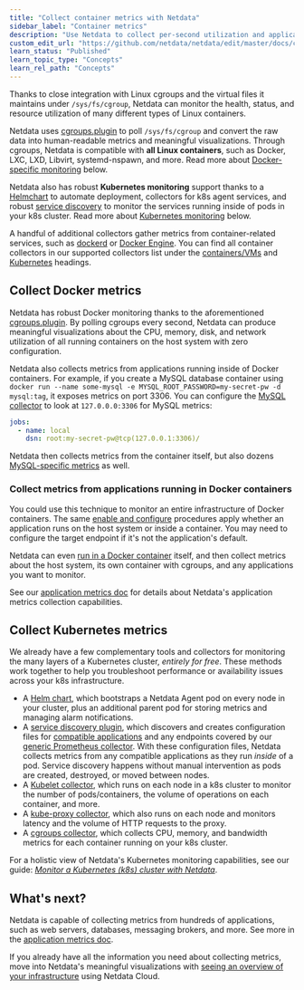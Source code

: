 ```yaml
---
title: "Collect container metrics with Netdata"
sidebar_label: "Container metrics"
description: "Use Netdata to collect per-second utilization and application-level metrics from Linux/Docker containers and Kubernetes clusters."
custom_edit_url: "https://github.com/netdata/netdata/edit/master/docs/collect/container-metrics.md"
learn_status: "Published"
learn_topic_type: "Concepts"
learn_rel_path: "Concepts"
---
```



Thanks to close integration with Linux cgroups and the virtual files it maintains under `/sys/fs/cgroup`, Netdata can
monitor the health, status, and resource utilization of many different types of Linux containers.

Netdata uses [cgroups.plugin](/docs/nightly/references/collectors-references/virtualized-environments/containers/monitor-cgroups) to poll `/sys/fs/cgroup` and convert the raw data
into human-readable metrics and meaningful visualizations. Through cgroups, Netdata is compatible with **all Linux
containers**, such as Docker, LXC, LXD, Libvirt, systemd-nspawn, and more. Read more about [Docker-specific
monitoring](#collect-docker-metrics) below.

Netdata also has robust **Kubernetes monitoring** support thanks to a
[Helmchart](/docs/nightly/installation/deploy-kubernetes-monitoring-with-netdata) to automate deployment, collectors for k8s agent services, and
robust [service discovery](https://github.com/netdata/agent-service-discovery/#service-discovery) to monitor the
services running inside of pods in your k8s cluster. Read more about [Kubernetes
monitoring](#collect-kubernetes-metrics) below.

A handful of additional collectors gather metrics from container-related services, such as
[dockerd](/docs/nightly/references/collectors-references/virtualized-environments/containers/docker) or [Docker
Engine](https://github.com/netdata/go.d.plugin/blob/master/modules/docker_engine/README.md). You can find all
container collectors in our supported collectors list under the
[containers/VMs](/docs/nightly/references/collectors/supported-collectors-list#containers-and-vms) and
[Kubernetes](/docs/nightly/references/collectors/supported-collectors-list#containers-and-vms) headings.

## Collect Docker metrics

Netdata has robust Docker monitoring thanks to the aforementioned
[cgroups.plugin](/docs/nightly/references/collectors-references/virtualized-environments/containers/monitor-cgroups). By polling cgroups every second, Netdata can produce meaningful
visualizations about the CPU, memory, disk, and network utilization of all running containers on the host system with
zero configuration.

Netdata also collects metrics from applications running inside of Docker containers. For example, if you create a MySQL
database container using `docker run --name some-mysql -e MYSQL_ROOT_PASSWORD=my-secret-pw -d mysql:tag`, it exposes
metrics on port 3306. You can configure the [MySQL
collector](https://github.com/netdata/go.d.plugin/blob/master/modules/mysql/README.md) to look at `127.0.0.0:3306` for
MySQL metrics:

```yml
jobs:
  - name: local
    dsn: root:my-secret-pw@tcp(127.0.0.1:3306)/
```

Netdata then collects metrics from the container itself, but also dozens [MySQL-specific
metrics](https://github.com/netdata/go.d.plugin/blob/master/modules/mysql/README.md#charts) as well.

### Collect metrics from applications running in Docker containers

You could use this technique to monitor an entire infrastructure of Docker containers. The same [enable and
configure](https://github.com/netdata/netdata/blob/master/docs/collect/enable-configure.md) procedures apply whether an application runs on the host system or inside
a container. You may need to configure the target endpoint if it's not the application's default.

Netdata can even [run in a Docker container](/docs/nightly/installation/install-netdata-with-docker) itself, and then collect metrics about the
host system, its own container with cgroups, and any applications you want to monitor.

See our [application metrics doc](/docs/nightly/concepts/application-metrics) for details about Netdata's application metrics
collection capabilities.

## Collect Kubernetes metrics

We already have a few complementary tools and collectors for monitoring the many layers of a Kubernetes cluster,
_entirely for free_. These methods work together to help you troubleshoot performance or availability issues across
your k8s infrastructure.

-   A [Helm chart](https://github.com/netdata/helmchart), which bootstraps a Netdata Agent pod on every node in your
    cluster, plus an additional parent pod for storing metrics and managing alarm notifications.
-   A [service discovery plugin](https://github.com/netdata/agent-service-discovery), which discovers and creates
    configuration files for [compatible
    applications](https://github.com/netdata/helmchart#service-discovery-and-supported-services) and any endpoints
    covered by our [generic Prometheus
    collector](https://github.com/netdata/go.d.plugin/blob/master/modules/prometheus/README.md). With these
    configuration files, Netdata collects metrics from any compatible applications as they run _inside_ of a pod.
    Service discovery happens without manual intervention as pods are created, destroyed, or moved between nodes. 
-   A [Kubelet collector](/docs/nightly/references/collectors-references/container-orchestrators/kubernetes/kubelet), which runs
    on each node in a k8s cluster to monitor the number of pods/containers, the volume of operations on each container,
    and more.
-   A [kube-proxy collector](/docs/nightly/references/collectors-references/container-orchestrators/kubernetes/kube-proxy), which
    also runs on each node and monitors latency and the volume of HTTP requests to the proxy.
-   A [cgroups collector](/docs/nightly/references/collectors-references/virtualized-environments/containers/monitor-cgroups), which collects CPU, memory, and bandwidth metrics for
    each container running on your k8s cluster.

For a holistic view of Netdata's Kubernetes monitoring capabilities, see our guide: [_Monitor a Kubernetes (k8s) cluster
with Netdata_](https://github.com/netdata/netdata/blob/master/docs/guides/monitor/kubernetes-k8s-netdata.md).

## What's next?

Netdata is capable of collecting metrics from hundreds of applications, such as web servers, databases, messaging
brokers, and more. See more in the [application metrics doc](/docs/nightly/concepts/application-metrics).

If you already have all the information you need about collecting metrics, move into Netdata's meaningful visualizations
with [seeing an overview of your infrastructure](/docs/nightly/operations/netdata-cloud-visualizations/see-an-overview-of-your-infrastructure) using Netdata Cloud.


